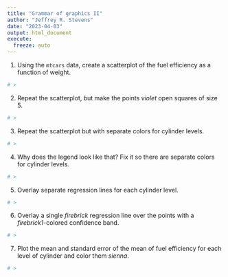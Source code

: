 ```yaml
---
title: "Grammar of graphics II"
author: "Jeffrey R. Stevens"
date: "2023-04-03"
output: html_document
execute:
  freeze: auto
---
```



1. Using the `mtcars` data, create a scatterplot of the fuel efficiency as a function of weight.

```r
# >
```

2. Repeat the scatterplot, but make the points _violet_ open squares of size 5.

```r
# >
```

3. Repeat the scatterplot but with separate colors for cylinder levels.

```r
# >
```

4. Why does the legend look like that? Fix it so there are separate colors for cylinder levels.

```r
# >
```

5. Overlay separate regression lines for each cylinder level.

```r
# >
```

6. Overlay a single _firebrick_ regression line over the points with a _firebrick1_-colored confidence band.

```r
# >
```

7. Plot the mean and standard error of the mean of fuel efficiency for each level of cylinder and color them _sienna_.

```r
# >
```

